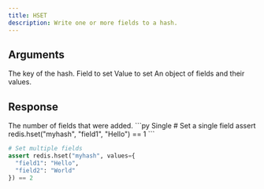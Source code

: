 ```yaml
---
title: HSET
description: Write one or more fields to a hash.
---
```


## Arguments

<ParamField body="key" type="str" required>
  The key of the hash.
</ParamField>

<ParamField body="field" type="str">
  Field to set
</ParamField>

<ParamField body="value" type="str">
  Value to set
</ParamField>

<ParamField body="fields" type="Dict[str, Any]">
  An object of fields and their values.
</ParamField>


## Response

<ResponseField type="int" required>
  The number of fields that were added.
</ResponseField>

<RequestExample>
```py Single
# Set a single field
assert redis.hset("myhash", "field1", "Hello") == 1
```

```py Multiple
# Set multiple fields
assert redis.hset("myhash", values={
  "field1": "Hello",
  "field2": "World"
}) == 2
```
</RequestExample>

